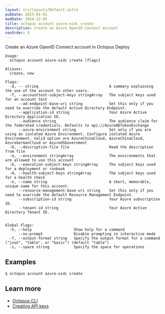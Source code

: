```yaml
---
layout: src/layouts/Default.astro
pubDate: 2023-01-01
modDate: 2024-12-05
title: octopus account azure-oidc create
description: Create an Azure OpenID Connect account
navOrder: 9
---
```


Create an Azure OpenID Connect account in Octopus Deploy

```
Usage:
  octopus account azure-oidc create [flags]

Aliases:
  create, new

Flags:
  -d, -- string                                A summary explaining the use of the account to other users.
  -T, --accounttest-subject-keys stringArray   The subject keys used for an account test
      --ad-endpoint-base-uri string            Set this only if you need to override the default Active Directory Endpoint.
      --application-id string                  Your Azure Active Directory Application ID.
      --audience string                        The audience claim for the federated credentials. Defaults to api://AzureADTokenExchange
      --azure-environment string               Set only if you are using an isolated Azure Environment. Configure isolated Azure Environment. Valid option are AzureChinaCloud, AzureChinaCloud, AzureGermanCloud or AzureUSGovernment
  -D, --description-file file                  Read the description from file
  -e, --environment stringArray                The environments that are allowed to use this account
  -E, --execution-subject-keys stringArray     The subject keys used for a deployment or runbook
  -H, --health-subject-keys stringArray        The subject keys used for a health check
  -n, --name string                            A short, memorable, unique name for this account.
      --resource-management-base-uri string    Set this only if you need to override the default Resource Management Endpoint.
      --subscription-id string                 Your Azure subscription ID.
      --tenant-id string                       Your Azure Active Directory Tenant ID.


Global Flags:
  -h, --help                   Show help for a command
      --no-prompt              Disable prompting in interactive mode
  -f, --output-format string   Specify the output format for a command ("json", "table", or "basic") (default "table")
  -s, --space string           Specify the space for operations

```

## Examples

<SamplesInstance />

```
$ octopus account azure-oidc create

```

## Learn more

- [Octopus CLI](/docs/octopus-rest-api/cli)
- [Creating API keys](/docs/octopus-rest-api/how-to-create-an-api-key)